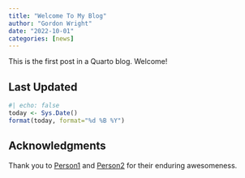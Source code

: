 ```yaml
---
title: "Welcome To My Blog"
author: "Gordon Wright"
date: "2022-10-01"
categories: [news]
---
```


This is the first post in a Quarto blog. Welcome!




<!--------------- appendices go here ----------------->
## Last Updated {.appendix}
```r
#| echo: false
today <- Sys.Date()
format(today, format="%d %B %Y")
```

## Acknowledgments {.appendix}

Thank you to [Person1](https://twi) and [Person2](https://twitte) for their enduring awesomeness.


